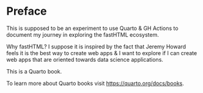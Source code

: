 # Preface {.unnumbered}

This is supposed to be an experiment to use Quarto & GH Actions to document my journey in exploring the fastHTML ecosystem.

Why fastHTML? I suppose it is inspired by the fact that Jeremy Howard feels it is the best way to create web apps & I want to explore if I can create web apps that are oriented towards data science applications.

This is a Quarto book.

To learn more about Quarto books visit <https://quarto.org/docs/books>.
